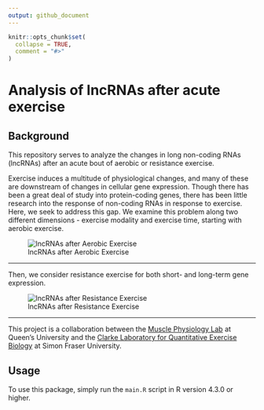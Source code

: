 ```yaml
---
output: github_document
---
```


<!-- README.md is generated from README.Rmd. Please edit that file -->

```r
knitr::opts_chunk$set(
  collapse = TRUE,
  comment = "#>"
)
```

# Analysis of lncRNAs after acute exercise

## Background

This repository serves to analyze the changes in long non-coding RNAs (lncRNAs) after an acute bout of aerobic or resistance exercise. 

Exercise induces a multitude of physiological changes, and many of these are downstream of changes in cellular gene expression. Though there has been a great deal of study into protein-coding genes, there has been little research into the response of non-coding RNAs in response to exercise. Here, we seek to address this gap. We examine this problem along two different dimensions - exercise modality and exercise time, starting with aerobic exercise.

![lncRNAs after Aerobic Exercise](images/lncRNA_aerobic_volcano.png)

***

Then, we consider resistance exercise for both short- and long-term gene expression.

![lncRNAs after Resistance Exercise](images/lncRNA_resistance_volcano.png)

***


This project is a collaboration between the [Muscle Physiology Lab](https://skhs.queensu.ca/qmpl/) at Queen's University and the [Clarke Laboratory for Quantitative Exercise Biology](https://www.sfu.ca/clarkelab-bpk.html) at Simon Fraser University.

## Usage
To use this package, simply run the `main.R` script in R version 4.3.0 or higher.
